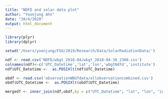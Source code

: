 ```yaml
---
title: "NDFD and solar data plot"
author: "Yoonjung Ahn"
date: "10/4/2020"
output: html_document
---
```

```r
library(plyr)
library(dplyr)
```

```r
setwd('/Users/yoonjung/FSU/2019/Research/Data/SolarRadiationData/')
```

```r
ndf <- read.csv('NDFD/wbgt_2018-04/wbgt_2018-04-30_2300.csv')
colnames(ndf)<-c('UTC_Datetime','lat','lon','wbgtNdfd','institute')
ndf$UTC_Datetime <-  as.POSIXlt(ndf$UTC_Datetime)
```

```r
obdf <- read.csv('observationWBGTdata/allobservationcombined.csv')
obdf$UTC_Datetime <-  as.POSIXlt(obdf$UTC_Datetime)
```

```r

mergedf <- inner_join(ndf,obdf,by = c("UTC_Datetime", "lat", "lon", "institute"))

```

